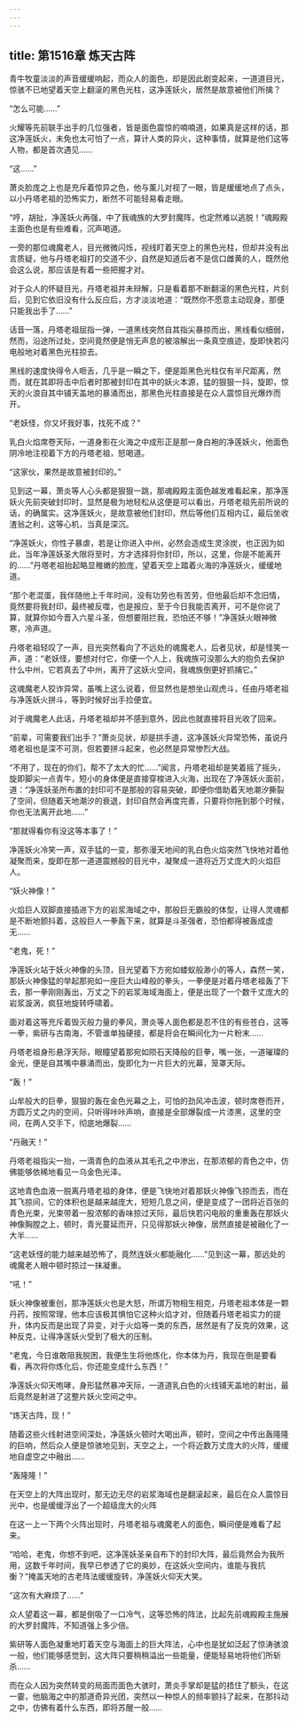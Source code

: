 ```yaml
---
---
---
```

title: 第1516章 炼天古阵
---



青牛牧童淡淡的声音缓缓响起，而众人的面色，却是因此剧变起来，一道道目光，惊骇不已地望着天空上翻滚的黑色光柱，这净莲妖火，居然是故意被他们所擒？

“怎么可能……”

火耀等先前联手出手的几位强者，皆是面色震惊的喃喃道，如果真是这样的话，那这净莲妖火，未免也太可怕了一点，算计人类的异火，这种事情，就算是他们这等人物，都是首次遇见……

“这……”

萧炎脸庞之上也是充斥着惊异之色，他与薰儿对视了一眼，皆是缓缓地点了点头，以小丹塔老祖的恐怖实力，断然不可能轻易看走眼。

“哼，胡扯，净莲妖火再强，中了我魂族的大罗封魔阵，也定然难以逃脱！”魂殿殿主面色也是有些难看，沉声喝道。

一旁的那位魂魔老人，目光微微闪烁，视线盯着天空上的黑色光柱，但却并没有出言质疑，他与丹塔老祖打的交道不少，自然是知道后者不是信口雌黄的人，既然他会这么说，那应该是有着一些把握才对。

对于众人的怀疑目光，丹塔老祖并未辩解，只是看着那不断翻滚的黑色光柱，片刻后，见到它依旧没有什么反应后，方才淡淡地道：“既然你不愿意主动现身，那便只能我出手了……”

话音一落，丹塔老祖屈指一弹，一道黑线突然自其指尖暴掠而出，黑线看似细弱，然而，沿途所过处，空间竟然便是悄无声息的被溶解出一条真空痕迹，旋即快若闪电般地对着黑色光柱掠去。

黑线的速度快得令人咂舌，几乎是一瞬之下，便是距黑色光柱仅有半尺距离，然而，就在其即将击中后者时那被封印在其中的妖火本源，猛的狠狠一抖，旋即，惊天的火浪自其中铺天盖地的暴涌而出，那黑色光柱直接是在众人震惊目光爆炸而开。

“老妖怪，你又坏我好事，找死不成？”

乳白火焰席卷天际，一道身影在火海之中成形正是那一身白袍的净莲妖火，他面色阴冷地注视着下方的丹塔老祖，怒喝道。

“这家伙，果然是故意被封印的。”

见到这一幕，萧炎等人心头都是狠狠一跳，那魂殿殿主面色越发难看起来，那净莲妖火先前突破封印时，显然是极为地轻松从这便是可以看出，丹塔老祖先前所说的话，的确属实。这净莲妖火，是故意被他们封印，然后等他们互相内讧，最后坐收渣翁之利，这等心机，当真是深沉。

“净莲妖火，你性子暴虐，若是让你进入中州，必然会造成生灵涂炭，也正因为如此，当年净莲妖圣大限将至时，方才选择将你封印，所以，这里，你是不能离开的……”丹塔老祖抬起略显稚嫩的脸庞，望着天空上踏着火海的净莲妖火，缓缓地道。

“那个老混蛋，我伴随他上千年时间，没有功劳也有苦劳，但他最后却不念旧情，竟然要将我封印，最终被反噬，也是报应，至于今日我能否离开，可不是你说了算，就算你如今晋入六星斗圣，但想要阻拦我，恐怕还不够！”净莲妖火眼神微寒，冷声道。

丹塔老祖轻叹了一声，目光突然看向了不远处的魂魔老人，后者见状，却是怪笑一声，道：“老妖怪，要想对付它，你便一个人上，我魂族可没那么大的抱负去保护什么中州，它若真去了中州，离开了这妖火空间，我魂族倒更好抓捕它。”

这魂魔老人狡诈异常，虽嘴上这么说着，但显然也是想坐山观虎斗，任由丹塔老祖与净莲妖火拼斗，等到时候好出手捡便宜。

对于魂魔老人此话，丹塔老祖却并不感到意外，因此也就直接将目光收了回来。

“前辈，可需要我们出手？”萧炎见状，却是拱手道，这净莲妖火异常恐怖，虽说丹塔老祖也是深不可测，但若要拼斗起来，也必然是异常惨烈大战。

“不用了，现在的你们，帮不了太大的忙……”闻言，丹塔老祖却是笑着摇了摇头，旋即脚尖一点青牛，短小的身体便是直接穿梭进入火海，出现在了净莲妖火面前，道：“净莲妖圣所布置的封印可不是那般的容易突破，即便你借助着天地潮汐撕裂了空间，但随着天地潮汐的衰退，封印自然会再度完善，只要将你拖到那个时候，你也无法离开此地……”

“那就得看你有没这等本事了！”

净莲妖火冷笑一声，双手猛的一变，那弥漫天地间的乳白色火焰突然飞快地对着他凝聚而来，旋即在那一道道震撼般的目光中，凝聚成一道将近万丈庞大的火焰巨人。

“妖火神像！”

火焰巨人双脚直接插进下方的岩浆海域之中，那般巨无霸般的体型，让得人灵魂都是不断地颤抖着，这般巨人一拳轰下来，就算是斗圣强者，恐怕都得被轰成虚无……

“老鬼，死！”

净莲妖火站于妖火神像的头顶，目光望着下方宛如蝼蚁般渺小的等人，森然一笑，那妖火神像猛的举起那宛如一座巨大山峰般的拳头，一拳便是对着丹塔老祖轰了下去，那一拳刚刚轰出，万丈之下的岩浆海域海面上，便是出现了一个数千丈庞大的岩浆漩涡，疯狂地旋转呼啸着。

面对着这等充斥着毁灭般力量的拳风，萧炎等人面色都是忍不住的有些苍白，这等一拳，紫研与古南海，不管谁单独硬接，都是将会在瞬间化为一片粉末……

丹塔老祖身形悬浮天际，眼瞳望着那宛如陨石天降般的巨拳，嘴一张，一道璀璨的金光，便是自其嘴中暴涌而出，旋即化为一片巨大的光幕，笼罩天际。

“轰！”

山牟般大的巨拳，狠狠的轰在金色光幕之上，可怕的劲风冲击波，顿时席卷而开，方圆万丈之内的空间，只听得咔咔声响，直接是全部爆裂成一片漆黑，这里的空间，在两人交手下，彻底地爆裂……

“丹融天！”

丹塔老祖指尖一抬，一滴青色的血液从其毛孔之中渗出，在那浓郁的青色之中，仿佛能够依稀地看见一乌金色光泽。

这地青色血液一脱离丹塔老祖的身体，便是飞快地对着那妖火神像飞掠而去，而在其飞掠间，它的体积也是越来越庞大，短短几息之间，便是变成了一团将近百张的青色光束，光束带着一股浓郁的香味掠过天际，最后快若闪电般的重重轰在那妖火神像胸膛之上，顿时，青光蔓延而开，只见得那妖火神像，居然直接是被融化了一大半……

“这老妖怪的能力越来越恐怖了，竟然连妖火都能融化……”见到这一幕，那远处的魂魔老人眼中顿时掠过一抹凝重。

“吼！”

妖火神像被重创，那净莲妖火也是大怒，所谓万物相生相克，丹塔老祖本体是一颗丹药，按照常理，他本应该极其惧怕它这种火焰才对，但随着丹塔老祖实力的提升，体内反而是出现了异变，对于火焰等一类的东西，居然是有了反克的效果，这种反克，让得净莲妖火受到了极大的压制。

“老鬼，今日谁敢阻我脱困，我便生生将他炼化，你本体为丹，我现在倒是要看看，再次将你炼化后，你还能变成什么东西！”

净莲妖火仰天咆哮，身形猛然暴冲天际，一道道乳白色的火线铺天盖地的射出，最后竟然是射进了这整片妖火空间之中。

“炼天古阵，现！”

随着这些火线射进空间深处，净莲妖火顿时大喝出声，顿时，空间之中传出轰隆隆的巨响，然后众人便是惊骇地见到，天空之上，一个将近数万丈庞大的火阵，缓缓地自虚空之中融出……

“轰隆隆！”

在天空上的大阵出现时，那无边无尽的岩浆海域也是翻滚起来，最后在众人震惊目光中，也是缓缓浮出了一个超级庞大的火阵

在这一上一下两个火阵出现时，丹塔老祖与魂魔老人的面色，瞬间便是难看了起来。

“哈哈，老鬼，你想不到吧，这净莲妖圣亲自布下的封印大阵，最后竟然会为我所用，这数千年时间，我早已参透了它的奥妙，在这妖火空间内，谁能与我抗衡？”掩盖天地的古老阵法缓缓旋转，净莲妖火仰天大笑。

“这次有大麻烦了……”

众人望着这一幕，都是倒吸了一口冷气，这等恐怖的阵法，比起先前魂殿殿主施展的大罗封魔阵，不知道强上多少倍。

紫研等人面色凝重地盯着天空与海面上的巨大阵法，心中也是犹如泛起了惊涛骇浪一般，他们能够感觉到，这大阵只要稍稍溢出一些能量，便能轻易地将他们所斩杀……

而在众人因为突然转变的局面而面色大骇时，萧炎手掌却是猛的捂住了额头，在这一霎，他脑海之中的那道奇异光团，突然以一种惊人的频率颤抖了起来，在那抖动之中，仿佛有着什么东西，即将苏醒一般……